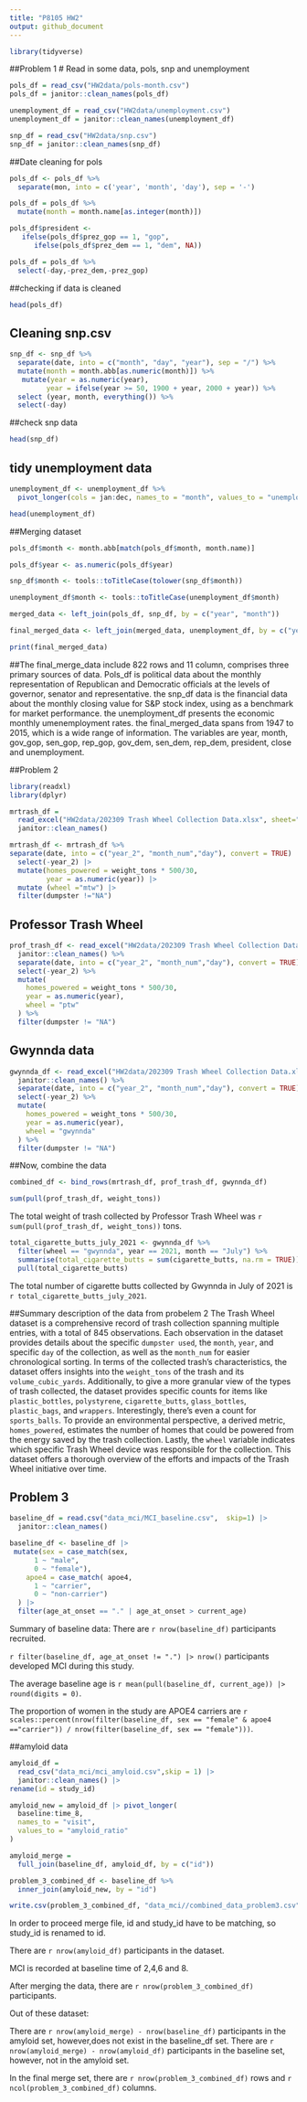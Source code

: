 ```yaml
---
title: "P8105 HW2"
output: github_document
---
```


```r
library(tidyverse)
```

##Problem 1
# Read in some data, pols, snp and unemployment

```r
pols_df = read_csv("HW2data/pols-month.csv")
pols_df = janitor::clean_names(pols_df)
```
```r
unemployment_df = read_csv("HW2data/unemployment.csv")
unemployment_df = janitor::clean_names(unemployment_df)
```
```r
snp_df = read_csv("HW2data/snp.csv")
snp_df = janitor::clean_names(snp_df)
```

##Date cleaning for pols
```r
pols_df <- pols_df %>%
  separate(mon, into = c('year', 'month', 'day'), sep = '-')
```
```r
pols_df = pols_df %>%
  mutate(month = month.name[as.integer(month)])
```

```r
pols_df$president <-   
   ifelse(pols_df$prez_gop == 1, "gop",
      ifelse(pols_df$prez_dem == 1, "dem", NA))
```

```r
pols_df = pols_df %>%
  select(-day,-prez_dem,-prez_gop)
```

##checking if data is cleaned
```r
head(pols_df)
```

## Cleaning snp.csv
```r
snp_df <- snp_df %>%
  separate(date, into = c("month", "day", "year"), sep = "/") %>%
  mutate(month = month.abb[as.numeric(month)]) %>%
   mutate(year = as.numeric(year),
         year = ifelse(year >= 50, 1900 + year, 2000 + year)) %>%
  select (year, month, everything()) %>%
  select(-day)
```
##check snp data
```r
head(snp_df)
```

## tidy unemployment data
```r
unemployment_df <- unemployment_df %>%
  pivot_longer(cols = jan:dec, names_to = "month", values_to = "unemployment_rate")
```


```r
head(unemployment_df)
```

##Merging dataset
```r
pols_df$month <- month.abb[match(pols_df$month, month.name)]

pols_df$year <- as.numeric(pols_df$year)
```
```r
snp_df$month <- tools::toTitleCase(tolower(snp_df$month))
```
```r
unemployment_df$month <- tools::toTitleCase(unemployment_df$month)
```

```r
merged_data <- left_join(pols_df, snp_df, by = c("year", "month"))
```

```r
final_merged_data <- left_join(merged_data, unemployment_df, by = c("year", "month"))
```

```r
print(final_merged_data)
```
##The final_merge_data include 822 rows and 11 column, comprises three primary sources of data. Pols_df is political data about the monthly representation of Republican and Democratic officials at the levels of governor, senator and representative. the snp_df data is the financial data about the monthly closing value for S&P stock index, using as a benchmark for market performance. the unemployment_df presents the economic monthly umenemployment rates. the final_merged_data spans from 1947 to 2015, which is a wide range of information. The variables are year, month, gov_gop, sen_gop, rep_gop, gov_dem, sen_dem, rep_dem, president, close and unemployment.

##Problem 2

```r
library(readxl)
library(dplyr)
```

```r
mrtrash_df = 
  read_excel("HW2data/202309 Trash Wheel Collection Data.xlsx", sheet="Mr. Trash Wheel", range =cell_cols("A:N")) |> 
  janitor::clean_names() 
```

```r
mrtrash_df <- mrtrash_df %>%
separate(date, into = c("year_2", "month_num","day"), convert = TRUE) |>
  select(-year_2) |>
  mutate(homes_powered = weight_tons * 500/30,
         year = as.numeric(year)) |>
  mutate (wheel ="mtw") |>
  filter(dumpster !="NA")
```

## Professor Trash Wheel

```r
prof_trash_df <- read_excel("HW2data/202309 Trash Wheel Collection Data.xlsx", sheet="Professor Trash Wheel", range = cell_cols("A:M")) %>% 
  janitor::clean_names() %>%
  separate(date, into = c("year_2", "month_num","day"), convert = TRUE) %>% 
  select(-year_2) %>% 
  mutate(
    homes_powered = weight_tons * 500/30,
    year = as.numeric(year),
    wheel = "ptw"
  ) %>%
  filter(dumpster != "NA")
```

## Gwynnda data
```r
gwynnda_df <- read_excel("HW2data/202309 Trash Wheel Collection Data.xlsx", sheet="Gwynnda Trash Wheel", range = cell_cols("A:L")) %>% 
  janitor::clean_names() %>%
  separate(date, into = c("year_2", "month_num","day"), convert = TRUE) %>% 
  select(-year_2) %>% 
  mutate(
    homes_powered = weight_tons * 500/30,
    year = as.numeric(year),
    wheel = "gwynnda"
  ) %>%
  filter(dumpster != "NA")
```

##Now, combine the data
```r
combined_df <- bind_rows(mrtrash_df, prof_trash_df, gwynnda_df)
```

```r
sum(pull(prof_trash_df, weight_tons))
```

The total weight of trash collected by Professor Trash Wheel was `r sum(pull(prof_trash_df, weight_tons))` tons. 

```r
total_cigarette_butts_july_2021 <- gwynnda_df %>%
  filter(wheel == "gwynnda", year == 2021, month == "July") %>%
  summarise(total_cigarette_butts = sum(cigarette_butts, na.rm = TRUE)) %>%
  pull(total_cigarette_butts)
```
The total number of cigarette butts collected by Gwynnda in July of 2021 is
`r total_cigarette_butts_july_2021`.


##Summary description of the data from probelem 2
The Trash Wheel dataset is a comprehensive record of trash collection spanning multiple entries, with a total of 845 observations. Each observation in the dataset provides details about the specific `dumpster used`, the `month`, `year`, and specific `day` of the collection, as well as the `month_num` for easier chronological sorting. In terms of the collected trash's characteristics, the dataset offers insights into the `weight_tons` of the trash and its `volume_cubic_yards`. Additionally, to give a more granular view of the types of trash collected, the dataset provides specific counts for items like `plastic_bottles`, `polystyrene`, `cigarette_butts`, `glass_bottles`, `plastic_bags`, and `wrappers`. Interestingly, there's even a count for `sports_balls`. To provide an environmental perspective, a derived metric, `homes_powered`, estimates the number of homes that could be powered from the energy saved by the trash collection. Lastly, the `wheel` variable indicates which specific Trash Wheel device was responsible for the collection. This dataset offers a thorough overview of the efforts and impacts of the Trash Wheel initiative over time.


## Problem 3

```r
baseline_df = read.csv("data_mci/MCI_baseline.csv",  skip=1) |>
  janitor::clean_names()
```


```r
baseline_df <- baseline_df |>
 mutate(sex = case_match(sex,
      1 ~ "male",
      0 ~ "female"),
    apoe4 = case_match( apoe4,
      1 ~ "carrier",
      0 ~ "non-carrier")
  ) |> 
  filter(age_at_onset == "." | age_at_onset > current_age)
```


Summary of baseline data:
There are `r nrow(baseline_df)` participants recruited.

`r filter(baseline_df, age_at_onset != ".") |> nrow()` participants developed MCI during this study.

The average baseline age is `r mean(pull(baseline_df, current_age)) |> round(digits = 0)`.

The proportion of women in the study are APOE4 carriers are  `r scales::percent(nrow(filter(baseline_df, sex == "female" & apoe4 =="carrier")) / nrow(filter(baseline_df, sex == "female")))`.


##amyloid data
```r
amyloid_df = 
  read_csv("data_mci/mci_amyloid.csv",skip = 1) |> 
  janitor::clean_names() |>
rename(id = study_id)
```


```r
amyloid_new = amyloid_df |> pivot_longer(
  baseline:time_8,
  names_to = "visit",
  values_to = "amyloid_ratio"
)
```


```r
amyloid_merge = 
  full_join(baseline_df, amyloid_df, by = c("id"))
```

```r
problem_3_combined_df <- baseline_df %>%
  inner_join(amyloid_new, by = "id")
```

```r
write.csv(problem_3_combined_df, "data_mci//combined_data_problem3.csv")
```

In order to proceed merge file, id and study_id have to be matching, so study_id is renamed to id.

There are `r nrow(amyloid_df)` participants in the dataset.

MCI is recorded at baseline time of 2,4,6 and 8.

After merging the data, there are `r nrow(problem_3_combined_df)` participants.

Out of these dataset:

There are `r nrow(amyloid_merge) - nrow(baseline_df)` participants in the amyloid set, however,does not exist in the baseline_df set. 
There are `r nrow(amyloid_merge) - nrow(amyloid_df)` participants in the baseline set, however, not in the amyloid set. 

In the final merge set, there are `r nrow(problem_3_combined_df)` rows and `r ncol(problem_3_combined_df)` columns.

 



